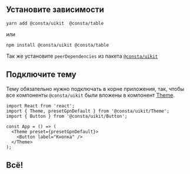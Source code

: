 ## Установите зависимости

```
yarn add @consta/uikit  @consta/table
```

или

```
npm install @consta/uikit @consta/table
```

Так же установите `peerDependencies` из пакета [`@consta/uikit`](https://github.com/consta-design-system/table/blob/master/package.json)

## Подключите тему

Тему обязательно нужно подключать в корне приложения, так,
чтобы все компоненты `@consta/uikit` были вложены в компонент [Theme](##LIBS.LIB.STAND/lib:uikit/stand:components-theme-stable).

```tsx
import React from 'react';
import { Theme, presetGpnDefault } from '@consta/uikit/Theme';
import { Button } from '@consta/uikit/Button';

const App = () => (
  <Theme preset={presetGpnDefault}>
    <Button label="Кнопка" />
  </Theme>
);
```

## Всë!
